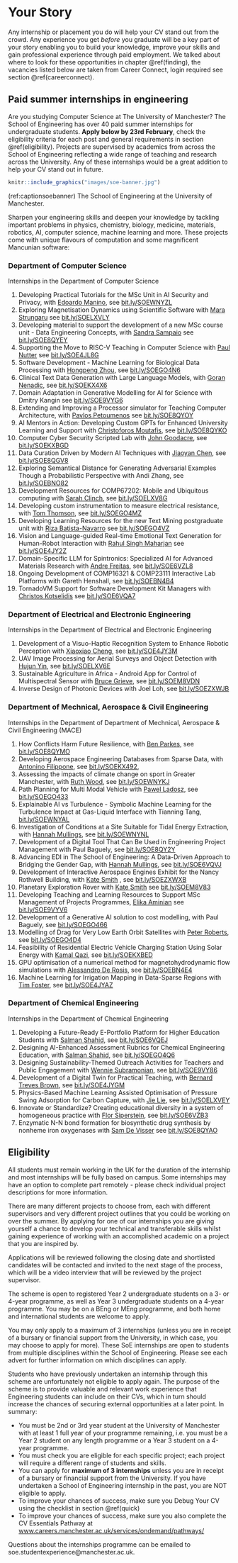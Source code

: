 # Your Story {#vacancies}

Any internship or placement you do will help your CV stand out from the crowd. Any experience you get *before* you graduate will be a key part of your story enabling you to build your knowledge, improve your skills and gain professional experience through paid employment. We talked about where to look for these opportunities in chapter \@ref(finding), the vacancies listed below are taken from Career Connect, login required see section \@ref(careerconnect).

## Paid summer internships in engineering {#UoMinterns}

Are you studying Computer Science at The University of Manchester? The School of Engineering has over 40 paid summer internships for undergraduate students. **Apply below by 23rd February**, check the eligibility criteria for each post and general requirements in section \@ref(eligibility). Projects are supervised by academics from across the School of Engineering reflecting a wide range of teaching and research across the University. Any of these internships would be a great addition to help your CV stand out in future.

```r
knitr::include_graphics("images/soe-banner.jpg")
```
(ref:captionsoebanner) The School of Engineering at the University of Manchester.

Sharpen your engineering skills and deepen your knowledge by tackling important problems in physics, chemistry, biology, medicine, materials, robotics, AI, computer science, machine learning and more. These projects come with unique flavours of computation and some magnificent Mancunian software:

### Department of Computer Science {#dcs}
Internships in the Department of Computer Science

1. Developing Practical Tutorials for the MSc Unit in AI Security and Privacy, with [Edoardo Manino](https://research.manchester.ac.uk/en/persons/edoardo-manino), see [bit.ly/SOEWNYZL](https://bit.ly/SOEWNYZL)
1. Exploring Magnetisation Dynamics using Scientific Software with [Mara Strungaru](https://research.manchester.ac.uk/en/persons/mara-strungaru) see [bit.ly/SOELXVLY](https://bit.ly/SOELXVLY)
1. Developing material to support the development of a new MSc course unit - Data Engineering Concepts, with [Sandra Sampaio](https://research.manchester.ac.uk/en/persons/s.sampaio) see [bit.ly/SOE8QYEY](https://bit.ly/SOE8QYEY)
1. Supporting the Move to RISC-V Teaching in Computer Science with [Paul Nutter](https://research.manchester.ac.uk/en/persons/p.nutter) see [bit.ly/SOE4JL8G](https://bit.ly/SOE4JL8G)
1. Software Development - Machine Learning for Biological Data Processing with [Hongpeng Zhou](https://research.manchester.ac.uk/en/persons/hongpeng-zhou), see [bit.ly/SOEGO4N6](https://bit.ly/SOEGO4N6)
1. Clinical Text Data Generation with Large Language Models, with [Goran Nenadic](https://research.manchester.ac.uk/en/persons/gnenadic), see [bit.ly/SOEKX4X6](https://bit.ly/SOEKX4X6)
1. Domain Adaptation in Generative Modelling for AI for Science with Dmitry Kangin see [bit.ly/SOE9VYG6](https://bit.ly/SOE9VYG6)
1. Extending and Improving a Processor simulator for Teaching Computer Architecture, with [Pavlos Petoumenos](https://research.manchester.ac.uk/en/persons/pavlos.petoumenos) see  [bit.ly/SOE8QYOY](https://bit.ly/SOE8QYOY)
1. AI Mentors in Action: Developing Custom GPTs for Enhanced University Learning and Support with [Christoforos Moutafis](https://research.manchester.ac.uk/en/persons/christoforos.moutafis), see [bit.ly/SOE8QYKO](https://bit.ly/SOE8QYKO)
1. Computer Cyber Security Scripted Lab with [John Goodacre](https://research.manchester.ac.uk/en/persons/john.goodacre), see [bit.ly/SOEKXBGD](https://bit.ly/SOEKXBGD)
1. Data Curation Driven by Modern AI Techniques with [Jiaoyan Chen](https://research.manchester.ac.uk/en/persons/jiaoyan.chen), see [bit.ly/SOE8QGV8](https://bit.ly/SOE8QGV8)
1. Exploring Semantical Distance for Generating Adversarial Examples Though a Probabilistic Perspective with Andi Zhang, see [bit.ly/SOEBNO82](https://bit.ly/SOEBNO82)
1. Development Resources for COMP67202: Mobile and Ubiquitous computing with [Sarah Clinch](https://research.manchester.ac.uk/en/persons/sarah.clinch), see [bit.ly/SOELXV8G](https://bit.ly/SOELXV8G)
1. Developing custom instrumentation to measure electrical resistance, with [Tom Thomson](https://research.manchester.ac.uk/en/persons/thomas.thomson), see [bit.ly/SOEGO4MZ](https://bit.ly/SOEGO4MZ)
1. Developing Learning Resources for the new Text Mining postgraduate unit with [Riza Batista-Navarro](https://research.manchester.ac.uk/en/persons/riza.batista) see [bit.ly/SOEGO4VZ](https://bit.ly/SOEGO4VZ)
1. Vision and Language-guided Real-time Emotional Text Generation for Human-Robot Interaction with [Rahul Singh Maharjan](https://research.manchester.ac.uk/en/persons/rahulsingh.maharjan) see [bit.ly/SOE4JY2Z](https://bit.ly/SOE4JY2Z)
1. Domain-Specific LLM for Spintronics: Specialized AI for Advanced Materials Research with [Andre Freitas](https://research.manchester.ac.uk/en/persons/andre.freitas), see [bit.ly/SOE6VZL8](https://bit.ly/SOE6VZL8)
1. Ongoing Development of COMP16321 & COMP23111 Interactive Lab Platforms with Gareth Henshall, see [bit.ly/SOEBN4B4](https://bit.ly/SOEBN4B4)
1. TornadoVM Support for Software Development Kit Managers with [Christos Kotselidis](https://research.manchester.ac.uk/en/persons/christos.kotselidis) see [bit.ly/SOE6VQA7](https://bit.ly/SOE6VQA7)


### Department of Electrical and Electronic Engineering {#eee}
Internships in the Department of Electrical and Electronic Engineering

1. Development of a Visuo-Haptic Recognition System to Enhance Robotic Perception with [Xiaoxiao Cheng](https://research.manchester.ac.uk/en/persons/xiaoxiao-cheng), see [bit.ly/SOE4JY3M](https://bit.ly/SOE4JY3M)
1. UAV Image Processing for Aerial Surveys and Object Detection with [Hujun Yin](https://research.manchester.ac.uk/en/persons/hujun.yin), see [bit.ly/SOELXV6E](https://bit.ly/SOELXV6E)
1. Sustainable Agriculture in Africa - Android App for Control of Multispectral Sensor with [Bruce Grieve](https://research.manchester.ac.uk/en/persons/bruce.grieve), see [bit.ly/SOEM8VDN](https://bit.ly/SOEM8VDN)
1. Inverse Design of Photonic Devices with Joel Loh, see [bit.ly/SOEZXWJB](https://bit.ly/SOEZXWJB)




### Department of Mechnical, Aerospace & Civil Engineering  {#mace}
Internships in the Department of Department of Mechnical, Aerospace & Civil Engineering (MACE)

1. How Conflicts Harm Future Resilience, with [Ben Parkes](https://research.manchester.ac.uk/en/persons/ben-parkes), see [bit.ly/SOE8QYMO](https://bit.ly/SOE8QYMO)
1. Developing Aerospace Engineering Databases from Sparse Data, with [Antonino Filippone](https://research.manchester.ac.uk/en/persons/a.filippone), see [bit.ly/SOEKX492](https://bit.ly/SOEKX492),
1. Assessing the impacts of climate change on sport in Greater Manchester, with [Ruth Wood](https://research.manchester.ac.uk/en/persons/ruth.wood), see [bit.ly/SOEWNYKJ](https://bit.ly/SOEWNYKJ)
1. Path Planning for Multi Modal Vehicle with [Pawel Ladosz](https://research.manchester.ac.uk/en/persons/pawel-ladosz), see [bit.ly/SOEGO433](https://bit.ly/SOEGO433)
1. Explainable AI vs Turbulence - Symbolic Machine Learning for the Turbulence Impact at Gas-Liquid Interface with Tianning Tang, [bit.ly/SOEWNYAL](https://bit.ly/SOEWNYAL)
1. Investigation of Conditions at a Site Suitable for Tidal Energy Extraction, with [Hannah Mullings](https://research.manchester.ac.uk/en/persons/hannah-mullings-meng-phd-ceng-mimeche-fhea), see  [bit.ly/SOEWNYNL](https://bit.ly/SOEWNYNL)
1. Development of a Digital Tool That Can Be Used in Engineering Project Management with Paul Baguely, see [bit.ly/SOE8QY2Y](https://bit.ly/SOE8QY2Y)
1. Advancing EDI in The School of Engineering: A Data-Driven Approach to Bridging the Gender Gap, with [Hannah Mullings](https://research.manchester.ac.uk/en/persons/hannah-mullings-meng-phd-ceng-mimeche-fhea), see [bit.ly/SOE6VQVJ](https://bit.ly/SOE6VQVJ)
1. Development of Interactive Aerospace Engines Exhibit for the Nancy Rothwell Building, with [Kate Smith](https://research.manchester.ac.uk/en/persons/kate.smith) , see [bit.ly/SOEZXWXB](https://bit.ly/SOEZXWXB)
1. Planetary Exploration Rover  with [Kate Smith](https://research.manchester.ac.uk/en/persons/kate.smith) see [bit.ly/SOEM8V83](https://bit.ly/SOEM8V83)
1. Developing Teaching and Learning Resources to Support MSc Management of Projects Programmes, [Elika Aminian](https://research.manchester.ac.uk/en/persons/elika.aminian) see [bit.ly/SOE9VYV6](https://bit.ly/SOE9VYV6)
1. Development of a Generative AI solution to cost modelling, with Paul Baguely, see [bit.ly/SOEGO466](https://bit.ly/SOEGO466)
1. Modelling of Drag for Very Low Earth Orbit Satellites with [Peter Roberts](https://research.manchester.ac.uk/en/persons/peter.c.e.roberts), see [bit.ly/SOEGO4D4](https://bit.ly/SOEGO4D4)
1. Feasibility of Residential Electric Vehicle Charging Station Using Solar Energy with [Kamal Qazi](https://research.manchester.ac.uk/en/persons/kamal-qazi), see [bit.ly/SOEKXBED](https://bit.ly/SOEKXBED)
1. GPU optimisation of a numerical method for magnetohydrodynamic flow simulations with [Alessandro De Rosis](https://research.manchester.ac.uk/en/persons/alessandro.derosis), see [bit.ly/SOEBN4E4](https://bit.ly/SOEBN4E4)
1. Machine Learning for Irrigation Mapping in Data-Sparse Regions with [Tim Foster](https://research.manchester.ac.uk/en/persons/timothy.foster), see [bit.ly/SOE4JYAZ](https://bit.ly/SOE4JYAZ)


### Department of Chemical Engineering
Internships in the Department of Chemical Engineering

1. Developing a Future-Ready E-Portfolio Platform for Higher Education Students with [Salman Shahid](https://research.manchester.ac.uk/en/persons/salman.shahid), see [bit.ly/SOE6VQEJ](https://bit.ly/SOE6VQEJ)
1. Designing AI-Enhanced Assessment Rubrics for Chemical Engineering Education, with [Salman Shahid](https://research.manchester.ac.uk/en/persons/salman.shahid), see [bit.ly/SOEGO4Q6](https://bit.ly/SOEGO4Q6)
1. Designing Sustainability-Themed Outreach Activities for Teachers and Public Engagement with [Wennie Subramonian](https://research.manchester.ac.uk/en/persons/wennie.subramonian), see [bit.ly/SOE9VY86](https://bit.ly/SOE9VY86)
1. Development of a Digital Twin for Practical Teaching, with [Bernard Treves Brown](https://research.manchester.ac.uk/en/persons/bernard.treves.brown), see [bit.ly/SOE4JYGM](https://bit.ly/SOE4JYGM)
1. Physics-Based Machine Learning Assisted Optimisation of Pressure Swing Adsorption for Carbon Capture, with [Jie Lie](https://research.manchester.ac.uk/en/persons/jie.li-2), see [bit.ly/SOELXVEY](https://bit.ly/SOELXVEY)
1. Innovate or Standardize? Creating educational diversity in a system of homogeneous practice with [Flor Siperstein](https://research.manchester.ac.uk/en/persons/flor.siperstein), see [bit.ly/SOE6VZB3](https://bit.ly/SOE6VZB3)
1. Enzymatic N-N bond formation for biosynthetic drug synthesis by nonheme iron oxygenases  with [Sam De Visser](https://research.manchester.ac.uk/en/persons/sam.devisser) see [bit.ly/SOE8QYAO](https://bit.ly/SOE8QYAO)



## Eligibility {#eligibility}

All students must remain working in the UK for the duration of the internship and most internships will be fully based on campus. Some internships may have an option to complete part remotely - please check individual project descriptions for more information. 

There are many different projects to choose from, each with different supervisors and very different project outlines that you could be working on over the summer. By applying for one of our internships you are giving yourself a chance to develop your technical and transferable skills whilst gaining experience of working with an accomplished academic on a project that you are inspired by.  

Applications will be reviewed following the closing date and shortlisted candidates will be contacted and invited to the next stage of the process, which will be a video interview that will be reviewed by the project supervisor.

The scheme is open to registered Year 2 undergraduate students on a 3- or 4-year programme, as well as Year 3 undergraduate students on a 4-year programme. You may be on a BEng or MEng programme, and both home and international students are welcome to apply. 

You may only apply to a maximum of 3 internships (unless you are in receipt of a bursary or financial support from the University, in which case, you may choose to apply for more). These SoE internships are open to students from multiple disciplines within the School of Engineering. Please see each advert for further information on which disciplines can apply.

Students who have previously undertaken an internship through this scheme are unfortunately not eligible to apply again. The purpose of the scheme is to provide valuable and relevant work experience that Engineering students can include on their CVs, which in turn should increase the chances of securing external opportunities at a later point. In summary:

* You must be 2nd or 3rd year student at the University of Manchester with at least 1 full year of your programme remaining, i.e. you must be a Year 2 student on any length programme or a Year 3 student on a 4-year programme.
* You must check you are eligible for each specific project; each project will require a different range of students and skills.
* You can apply for **maximum of 3 internships** unless you are in receipt of a bursary or financial support from the University.
If you have undertaken a School of Engineering internship in the past, you are NOT eligible to apply.
* To improve your chances of success, make sure you Debug Your CV using the checklist in section \@ref(quick)
* To improve your chances of success, make sure you also complete the CV Essentials Pathway at [www.careers.manchester.ac.uk/services/ondemand/pathways/](https://www.careers.manchester.ac.uk/services/ondemand/pathways/)

Questions about the internships programme can be emailed to soe.studentexperience@manchester.ac.uk.

